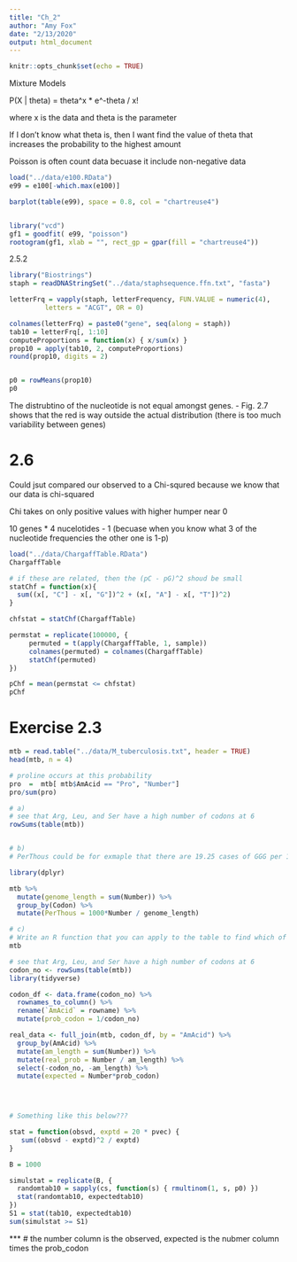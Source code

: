 ```yaml
---
title: "Ch_2"
author: "Amy Fox"
date: "2/13/2020"
output: html_document
---
```


```r
knitr::opts_chunk$set(echo = TRUE)
```


Mixture Models

P(X | theta) = theta^x * e^-theta / x!

where x is the data and theta is the parameter

If I don't know what theta is, then I want find the value of theta that increases the probability to the highest amount


Poisson is often count data becuase it include non-negative data
```r
load("../data/e100.RData")
e99 = e100[-which.max(e100)]

barplot(table(e99), space = 0.8, col = "chartreuse4")


library("vcd")
gf1 = goodfit( e99, "poisson")
rootogram(gf1, xlab = "", rect_gp = gpar(fill = "chartreuse4"))
```

2.5.2
```r
library("Biostrings")
staph = readDNAStringSet("../data/staphsequence.ffn.txt", "fasta")

letterFrq = vapply(staph, letterFrequency, FUN.VALUE = numeric(4),
         letters = "ACGT", OR = 0)

colnames(letterFrq) = paste0("gene", seq(along = staph))
tab10 = letterFrq[, 1:10]
computeProportions = function(x) { x/sum(x) }
prop10 = apply(tab10, 2, computeProportions)
round(prop10, digits = 2)


p0 = rowMeans(prop10)
p0
```

The distrubtino of the nucleotide is not equal amongst genes. - Fig. 2.7  shows that the red is way outside the actual distribution (there is too much variability between genes)


# 2.6

Could jsut compared our observed to a Chi-squred because we know that our data is chi-squared

Chi takes on only  positive values with higher humper near 0


10 genes * 4 nucelotides - 1 (becuase when you know what 3 of the nucleotide frequencies the other one is 1-p)

```r
load("../data/ChargaffTable.RData")
ChargaffTable

# if these are related, then the (pC - pG)^2 shoud be small
statChf = function(x){
  sum((x[, "C"] - x[, "G"])^2 + (x[, "A"] - x[, "T"])^2)
}

chfstat = statChf(ChargaffTable)

permstat = replicate(100000, {
     permuted = t(apply(ChargaffTable, 1, sample))
     colnames(permuted) = colnames(ChargaffTable)
     statChf(permuted)
})

pChf = mean(permstat <= chfstat)
pChf
```


# Exercise 2.3

```r
mtb = read.table("../data/M_tuberculosis.txt", header = TRUE)
head(mtb, n = 4)

# proline occurs at this probability 
pro  =  mtb[ mtb$AmAcid == "Pro", "Number"]
pro/sum(pro)

# a)
# see that Arg, Leu, and Ser have a high number of codons at 6
rowSums(table(mtb))


# b)
# PerThous could be for exmaple that there are 19.25 cases of GGG per 1000 nucleotides

library(dplyr)

mtb %>%
  mutate(genome_length = sum(Number)) %>%
  group_by(Codon) %>%
  mutate(PerThous = 1000*Number / genome_length)

# c)
# Write an R function that you can apply to the table to find which of the amino acids shows the strongest codon bias, i.e., the strongest departure from uniform distribution among its possible spellings.
mtb

# see that Arg, Leu, and Ser have a high number of codons at 6
codon_no <- rowSums(table(mtb))
library(tidyverse)

codon_df <- data.frame(codon_no) %>%
  rownames_to_column() %>%
  rename(`AmAcid` = rowname) %>%
  mutate(prob_codon = 1/codon_no)

real_data <- full_join(mtb, codon_df, by = "AmAcid") %>%
  group_by(AmAcid) %>%
  mutate(am_length = sum(Number)) %>%
  mutate(real_prob = Number / am_length) %>%
  select(-codon_no, -am_length) %>%
  mutate(expected = Number*prob_codon)
  



# Something like this below???

stat = function(obsvd, exptd = 20 * pvec) {
   sum((obsvd - exptd)^2 / exptd)
}

B = 1000

simulstat = replicate(B, {
  randomtab10 = sapply(cs, function(s) { rmultinom(1, s, p0) })
  stat(randomtab10, expectedtab10)
})
S1 = stat(tab10, expectedtab10)
sum(simulstat >= S1)
```

*** # the number column is the observed, expected is the nubmer column times the prob_codon

